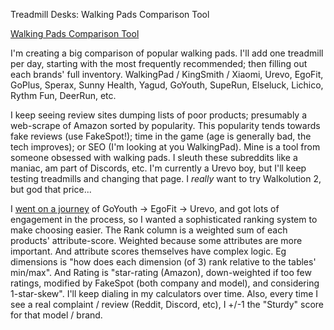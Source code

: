 Treadmill Desks: Walking Pads Comparison Tool

[Walking Pads Comparison Tool](https://ocdevel.com/walk)

I'm creating a big comparison of popular walking pads. I'll add one treadmill per day, starting with the most frequently recommended; then filling out each brands' full inventory. WalkingPad / KingSmith / Xiaomi, Urevo, EgoFit, GoPlus, Sperax, Sunny Health, Yagud, GoYouth, SupeRun, Elseluck, Lichico, Rythm Fun, DeerRun, etc.

I keep seeing review sites dumping lists of poor products; presumably a web-scrape of Amazon sorted by popularity. This popularity tends towards fake reviews (use FakeSpot!); time in the game (age is generally bad, the tech improves); or SEO (I'm looking at you WalkingPad). Mine is a tool from someone obsessed with walking pads. I sleuth these subreddits like a maniac, am part of Discords, etc. I'm currently a Urevo boy, but I'll keep testing treadmills and changing that page. I *really* want to try Walkolution 2, but god that price...

I [went on a journey](https://www.reddit.com/r/treadmills/comments/v5l30p/walking_desks_how_bad_are_the_cheaps_vs_the/) of GoYouth -> EgoFit -> Urevo, and got lots of engagement in the process, so I wanted a sophisticated ranking system to make choosing easier. The Rank column is a weighted sum of each products' attribute-score. Weighted because some attributes are more important. And attribute scores themselves have complex logic. Eg dimensions is "how does each dimension (of 3) rank relative to the tables' min/max". And Rating is "star-rating (Amazon), down-weighted if too few ratings, modified by FakeSpot (both company and model), and considering 1-star-skew". I'll keep dialing in my calculators over time. Also, every time I see a real complaint / review (Reddit, Discord, etc), I +/-1 the "Sturdy" score for that model / brand.